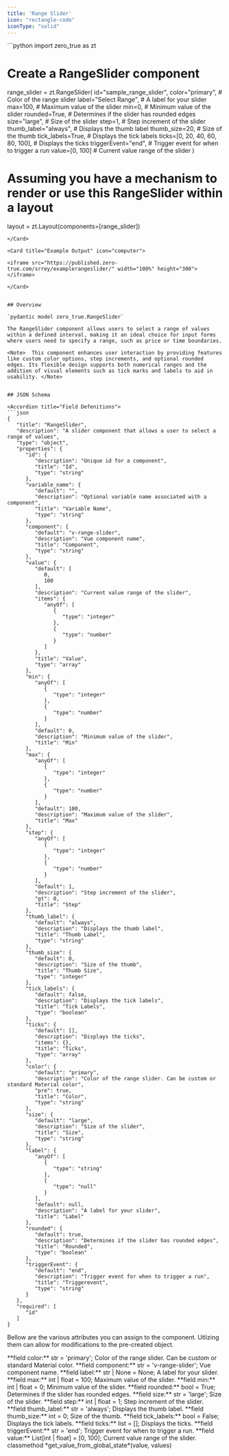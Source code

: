 ```yaml
---
title: 'Range Slider'
icon: "rectangle-code"
iconType: "solid"
---
```



<Card title="Example Usage" icon="code">
  ```python
import zero_true as zt

# Create a RangeSlider component
range_slider = zt.RangeSlider(
    id="sample_range_slider",
    color="primary",        # Color of the range slider
    label="Select Range",   # A label for your slider
    max=100,                # Maximum value of the slider
    min=0,                  # Minimum value of the slider
    rounded=True,           # Determines if the slider has rounded edges
    size="large",           # Size of the slider
    step=1,                 # Step increment of the slider
    thumb_label="always",   # Displays the thumb label
    thumb_size=20,          # Size of the thumb
    tick_labels=True,       # Displays the tick labels
    ticks=[0, 20, 40, 60, 80, 100],  # Displays the ticks
    triggerEvent="end",     # Trigger event for when to trigger a run
    value=[0, 100]          # Current value range of the slider
)

# Assuming you have a mechanism to render or use this RangeSlider within a layout
layout = zt.Layout(components=[range_slider])

```
</Card>

<Card title="Example Output" icon="computer">

<iframe src="https://published.zero-true.com/srrey/examplerangeslider/" width="100%" height="300"></iframe>

</Card>


## Overview

`pydantic model zero_true.RangeSlider` 

The RangeSlider component allows users to select a range of values within a defined interval, making it an ideal choice for input forms where users need to specify a range, such as price or time boundaries.

<Note>  This component enhances user interaction by providing features like custom color options, step increments, and optional rounded edges. Its flexible design supports both numerical ranges and the addition of visual elements such as tick marks and labels to aid in usability. </Note>


## JSON Schema

<Accordion title="Field Defenitions"> 
```json
{
   "title": "RangeSlider",
   "description": "A slider component that allows a user to select a range of values",
   "type": "object",
   "properties": {
      "id": {
         "description": "Unique id for a component",
         "title": "Id",
         "type": "string"
      },
      "variable_name": {
         "default": "",
         "description": "Optional variable name associated with a component",
         "title": "Variable Name",
         "type": "string"
      },
      "component": {
         "default": "v-range-slider",
         "description": "Vue component name",
         "title": "Component",
         "type": "string"
      },
      "value": {
         "default": [
            0,
            100
         ],
         "description": "Current value range of the slider",
         "items": {
            "anyOf": [
               {
                  "type": "integer"
               },
               {
                  "type": "number"
               }
            ]
         },
         "title": "Value",
         "type": "array"
      },
      "min": {
         "anyOf": [
            {
               "type": "integer"
            },
            {
               "type": "number"
            }
         ],
         "default": 0,
         "description": "Minimum value of the slider",
         "title": "Min"
      },
      "max": {
         "anyOf": [
            {
               "type": "integer"
            },
            {
               "type": "number"
            }
         ],
         "default": 100,
         "description": "Maximum value of the slider",
         "title": "Max"
      },
      "step": {
         "anyOf": [
            {
               "type": "integer"
            },
            {
               "type": "number"
            }
         ],
         "default": 1,
         "description": "Step increment of the slider",
         "gt": 0,
         "title": "Step"
      },
      "thumb_label": {
         "default": "always",
         "description": "Displays the thumb label",
         "title": "Thumb Label",
         "type": "string"
      },
      "thumb_size": {
         "default": 0,
         "description": "Size of the thumb",
         "title": "Thumb Size",
         "type": "integer"
      },
      "tick_labels": {
         "default": false,
         "description": "Displays the tick labels",
         "title": "Tick Labels",
         "type": "boolean"
      },
      "ticks": {
         "default": [],
         "description": "Displays the ticks",
         "items": {},
         "title": "Ticks",
         "type": "array"
      },
      "color": {
         "default": "primary",
         "description": "Color of the range slider. Can be custom or standard Material color",
         "pre": true,
         "title": "Color",
         "type": "string"
      },
      "size": {
         "default": "large",
         "description": "Size of the slider",
         "title": "Size",
         "type": "string"
      },
      "label": {
         "anyOf": [
            {
               "type": "string"
            },
            {
               "type": "null"
            }
         ],
         "default": null,
         "description": "A label for your slider",
         "title": "Label"
      },
      "rounded": {
         "default": true,
         "description": "Determines if the slider has rounded edges",
         "title": "Rounded",
         "type": "boolean"
      },
      "triggerEvent": {
         "default": "end",
         "description": "Trigger event for when to trigger a run",
         "title": "Triggerevent",
         "type": "string"
      }
   },
   "required": [
      "id"
   ]
}
```
</Accordion> 


<Info>Bellow are the various attributes you can assign to the component. Utlizing them can allow for modifications to the pre-created object.</Info>

<ResponseField name="zero_true.RangeSlider" type="Zero True Component">
  <Expandable title="properties">
   <AccordionGroup>
   
<Accordion title="field color">
      **field color:** str = 'primary'; 
      Color of the range slider. Can be custom or standard Material color.
</Accordion>

<Accordion title="field component">
      **field component:** str = 'v-range-slider'; 
      Vue component name.
</Accordion>

<Accordion title="field label">
      **field label:** str | None = None; 
      A label for your slider.
</Accordion>

<Accordion title="field max">
      **field max:** int | float = 100; 
      Maximum value of the slider.
</Accordion>

<Accordion title="field min">
      **field min:** int | float = 0; 
      Minimum value of the slider.
</Accordion>

<Accordion title="field rounded">
      **field rounded:** bool = True; 
      Determines if the slider has rounded edges.
</Accordion>

<Accordion title="field size">
      **field size:** str = 'large'; 
      Size of the slider.
</Accordion>

<Accordion title="field step">
      **field step:** int | float = 1; 
      Step increment of the slider.
</Accordion>

<Accordion title="field thumb_label">
      **field thumb_label:** str = 'always'; 
      Displays the thumb label.
</Accordion>

<Accordion title="field thumb_size">
      **field thumb_size:** int = 0; 
      Size of the thumb.
</Accordion>

<Accordion title="field tick_labels">
      **field tick_labels:** bool = False; 
      Displays the tick labels.
</Accordion>

<Accordion title="field ticks">
      **field ticks:** list = []; 
      Displays the ticks.
</Accordion>

<Accordion title="field triggerEvent">
      **field triggerEvent:** str = 'end'; 
      Trigger event for when to trigger a run.
</Accordion>

<Accordion title="field value">
      **field value:** List[int | float] = [0, 100]; 
      Current value range of the slider.
</Accordion>

   </AccordionGroup>
  </Expandable>
</ResponseField>

<Card title="Methods">
  classmethod *get_value_from_global_state*(value, values)
</Card>









